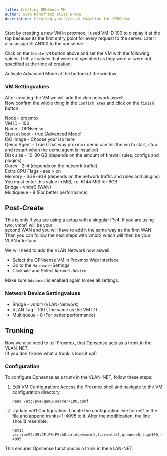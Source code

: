 ```yaml
---
title: Creating OPNSense VM
author: Sven Rönnfranz alias Grewo
description: Creating your Virtual MAschine for OPNSense
---
```



Start by creating a new VM in proxmox.
I used VM ID 100 to display it at the top because its the first entry point for every request to the server.
Later I also assign VLAN100 to the opnsense.

Click on the `Create VM` button above and set the VM with the following values.
I left all values that were not specified as they were or were not specified at the time of creation.

<Aside type="tip">
    Activate Advanced Mode at the bottom of the window
</Aside>

### VM Settingvalues
After creating the VM we will add the vlan network aswell.<br/>
Now confirm the whole thing in the `Confirm area` and click on the `finish` button.

<Tabs>
    <TabItem label="General">
        Node            -   proxmox<br/>
        VM ID           -   100<br/>
        Name            -   OPNsense<br/>
        Start at boot  -   true [Advanced Mode]<br/>
    </TabItem>
    <TabItem label="OS">
        ISO image   -   Choose your iso here<br/>
        Qemu Agent  -   True (That way proxmox qemu can tell the vm to start, stop and restart when the qemu agent is installed)<br/>
    </TabItem>
    <TabItem label="Disk">
        Disk size   -   10-30 GB (depends on the amount of firewall rules, configs and plugins)<br/>
    </TabItem>
    <TabItem label="CPU">
        Cores           -   2-4 (depends on the network traffic)<br/>
        Extra CPU Flags -   aes > on<br/>
    </TabItem>
    <TabItem label="Memory">
        Memory  -   3GB-6GB (depends on the network traffic and rules and plugins)<br/>
        <Aside type="note">
            You must enter this value in MiB, i.e. 6144 MiB for 6GB
        </Aside>
    </TabItem>
    <TabItem label="Network">
        Bridge      -   vmbr0 (WAN)<br/>
        Multiqueue  -   8 (For better performance)<br/>
    </TabItem>
</Tabs>

## Post-Create
<Aside type="note">
This is only if you are using a setup with a singular IPv4. If you are using two, vmbr1 will be your<br/>
second WAN and you will have to add it the same way as the first WAN.<br/>
Then you can follow the next steps with vmbr2 which will then be your VLAN interface.
</Aside>

We will need to add the VLAN Network now aswell.<br/>
* Select the OPNsense VM in Proxmox Web Interface
* Go to the `Hardware`-Settings
* Click `Add` and Select `Network-Device`

Make sure `Advanced` is enabled again to see all settings.

### Network Device Settingvalues
* Bridge      -   vmbr1 (VLAN-Network)<br/>
* VLAN Tag    -   100 (The same as the VM ID)<br/>
* Multiqueue  -   8 (For better performance)<br/>

## Trunking
Now we also need to tell Proxmox, that Opnsense acts as a trunk in the VLAN-NET.<br/>
(If you don't know what a trunk is look it up!)

### Configuration
To configure Opnsense as a trunk in the VLAN-NET, follow these steps:
1. Edit VM Configuration: Access the Proxmox shell and navigate to the VM configuration directory.
    ```
    nano /etc/pve/qemu-server/100.conf
    ```
2. Update net1 Configuration: Locate the configuration line for net1 in the file and append trunks=1-4095 to it. After the modification, the line should resemble:
    ```
    net1: virtio=92:39:CF:F0:F9:A8,bridge=vmbr1,firewall=1,queues=8,tag=100,trunks=1-4095
    ```
This ensures Opnsense functions as a trunk in the VLAN-NET.
